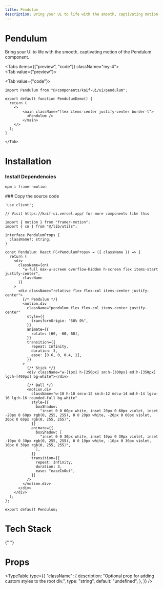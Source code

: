 ```yaml
---
title: Pendulum
description: Bring your UI to life with the smooth, captivating motion of the Pendulum component.
---
```




<div className="space-y-2 mb-4">
  <h1 class="scroll-m-20 text-4xl font-bold tracking-tight text-black dark:text-white">
    Pendulum
  </h1>
  <p class="text-lg text-muted-foreground">
    Bring your UI to life with the smooth, captivating motion of the Pendulum
    component.
  </p>
</div>

<Tabs items={["preview", "code"]} className="my-4">  
    <Tab value={"preview"}>    
    <div className="bg-background rounded-xl">
     <PendulumDemo/>
     </div>
    </Tab>
    <Tab value={"code"}>
```tsx
import Pendulum from "@/components/kaif-ui/ui/pendulum";

export default function PendulumDemo() {
  return (
    <>
        <main className="flex items-center justify-center border-t">
          <Pendulum />
        </main>
    </>
  );
}
```
    </Tab>
 </Tabs>

<h1 class="scroll-m-20 text-2xl font-bold tracking-tight text-black dark:text-white my-4">
  Installation
</h1>

<Steps>
<Step>

### Install Dependencies

```bash
npm i framer-motion
```

</Step>
<Step>
### Copy the source code

```tsx title="components/kaif-ui/pendulum.tsx"
'use client';

// Visit https://kaif-ui.vercel.app/ for more components like this

import { motion } from "framer-motion";
import { cn } from "@/lib/utils";

interface PendulumProps {
  className?: string;
}

const Pendulum: React.FC<PendulumProps> = ({ className }) => {
  return (
    <div
      className={cn(
        "w-full max-w-screen overflow-hidden h-screen flex items-start justify-center",
        className
      )}
    >
      <div className="relative flex flex-col items-center justify-center">
        {/* Pendulum */}
        <motion.div
          className="pendulum flex flex-col items-center justify-center"
          style={{
            transformOrigin: "50% 0%",
          }}
          animate={{
            rotate: [60, -60, 60],
          }}
          transition={{
            repeat: Infinity,
            duration: 3,
            ease: [0.6, 0, 0.4, 1],
          }}
        >
          {/* Stick */}
          <div className="w-[1px] h-[250px] sm:h-[300px] md:h-[350px] lg:h-[400px] bg-white"></div>

          {/* Ball */}
          <motion.div
            className="w-10 h-10 sm:w-12 sm:h-12 md:w-14 md:h-14 lg:w-16 lg:h-16 rounded-full bg-white"
            style={{
              boxShadow:
                "inset 0 0 60px white, inset 20px 0 60px violet, inset -20px 0 60px rgb(0, 255, 255), 0 0 20px white, -20px 0 60px violet, 20px 0 60px rgb(0, 255, 255)",
            }}
            animate={{
              boxShadow: [
                "inset 0 0 30px white, inset 10px 0 30px violet, inset -10px 0 30px rgb(0, 255, 255), 0 0 10px white, -10px 0 30px violet, 10px 0 30px rgb(0, 255, 255)",
              ],
            }}
            transition={{
              repeat: Infinity,
              duration: 3,
              ease: "easeInOut",
            }}
          />
        </motion.div>
      </div>
    </div>
  );
};

export default Pendulum;
```

</Step>
</Steps>

<h1 class="scroll-m-20 text-xl font-bold tracking-tight text-black dark:text-white my-4">
  Tech Stack
</h1>

<Cards>
  <Card title="React" />
  <Card title="Next.js" />
  <Card title="Tailwind CSS" />
  <Card title="Framer Motion" />
  <Card title="TypeScript" />
</Cards>{" "}

<h1 class="scroll-m-20 text-xl font-bold tracking-tight text-black dark:text-white mt-12">
  Props
</h1>

<TypeTable
  type={{
    "className": {
      description: "Optional prop for adding custom styles to the root div.",
      type: "string",
      default: "undefined",
    },
  }}
/>
